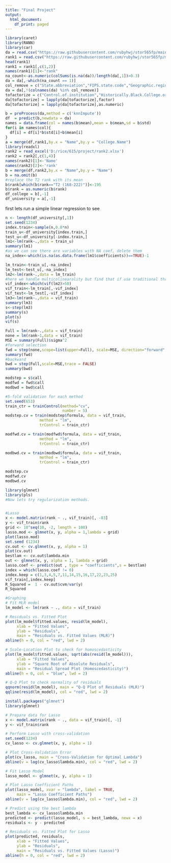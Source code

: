 ---
title: "Final Project"
output:
  html_document:
    df_print: paged
---

```{r}
library(caret)
library(RANN)
library(car)
da = read.csv("https://raw.githubusercontent.com/rubyhwj/stor565fp/main/CollegeAdmission.csv")
rank1 = read.csv("https://raw.githubusercontent.com/rubyhwj/stor565fp/main/colleges.csv")
head(rank1)
rank1 = rank1[,c(1,2)]
names(rank1)[1]<-"rank"
na_count<-as.numeric(colSums(is.na(da))/length(da[,1])>0.3)
da = da[,-which(na_count == 1)]
col_remove = c("State.abbreviation","FIPS.state.code","Geographic.region","Sector.of.institution","Level.of.institution")
da = da[,!(colnames(da) %in% col_remove)]
tofactorize = c("Control.of.institution","Historically.Black.College.or.University","Tribal.college","Degree.of.urbanization..Urban.centric.locale.","Carnegie.Classification.2010..Basic")
da[tofactorize] = lapply(da[tofactorize],factor)
da[tofactorize] = lapply(da[tofactorize],as.numeric)

b = preProcess(da,method = c('knnImpute'))
df  = predict(b,newdata = da)
names = data.frame(col = names(b$mean),mean = b$mean,sd = b$std)
for(i in names$col){
  df[i] = df[i]*b$std[i]+b$mean[i]
}
a = merge(df,rank1,by.x = "Name",by.y = "College.Name")
library(readxl)
rank2 = read_excel('D:/rice/615/project/rank2.xlsx')
rank2 = rank2[,c(1,4)]
names(rank2)[1]<-'Name'
names(rank2)[2]<-'rank'
b = merge(df,rank2,by.x = "Name",by.y = "Name")
b = na.omit(b)
#replace the T2 rank with its mean 
b$rank[which(b$rank=="T2 (168-222)")]<-195
b$rank = as.numeric(b$rank)
df_college = b[,-1]
df_university = a[,-1]
```
first lets run a simple linear regression to see
```{r}
n <- length(df_university[,1])
set.seed(1234)
index.train<-sample(n,0.8*n)
train_u<-df_university[index.train,]
test_u<-df_university[-index.train,]
lm1<-lm(rank~.,data = train_u)
summary(lm1)
#as we can see there are variables with NA coef, delete them 
na_index<-which(is.na(as.data.frame(lm1$coefficients))==TRUE)-1

lm_train<-train_u[,-na_index]
lm_test<-test_u[,-na_index]
lm2<-lm(rank~.,data = lm_train)
#here we handle multicolinearality but find that if use traditional threshold 10, we are left with a model that has really poor performance, so we higher the threshold and mannually delete columns that are correlated 
vif_index<-which(vif(lm2)>50)
vif_train<-lm_train[,-vif_index]
vif_test<-lm_test[,-vif_index]
lm3<-lm(rank~.,data = vif_train)
summary(lm3)
s<-step(lm3)
summary(s)
plot(s)
vif(s)
```

```{r}
Full = lm(rank~.,data = vif_train)
none = lm(rank~1,data = vif_train)
MSE = summary(Full)$sigma^2
#forward selection
fwd = step(none,scope=list(upper=Full), scale=MSE, direction="forward",trace = FALSE)
summary(fwd)
#backward
bwd = step(Full,scale=MSE,trace = FALSE)
summary(bwd)

modstep = s$call
modfwd = fwd$call
modbwd = bwd$call

#5-fold validation for each method
set.seed(653)
train_ctr = trainControl(method="cv",
                         number = 5)
modstep.cv = train(modstep$formula, data = vif_train,
               method = "lm",
               trControl = train_ctr)

modfwd.cv = train(modfwd$formula, data = vif_train,
               method = "lm",
               trControl = train_ctr)

modbwd.cv = train(modbwd$formula, data = vif_train,
               method = "lm",
               trControl = train_ctr)

modstep.cv
modfwd.cv
modbwd.cv
```

```{r}
library(glmnet)
library(pls)
#Now lets try regularization methods. 


#Lasso
x <- model.matrix(rank ~ ., vif_train)[, -83]
y <- vif_train$rank
grid <- 10^seq(10, -2, length = 100)
lasso.mod <- glmnet(x, y, alpha = 1,lambda = grid)
plot(lasso.mod)
set.seed (1234)
cv.out <- cv.glmnet(x, y, alpha = 1)
plot(cv.out)
bestlam <- cv.out$lambda.min
out <- glmnet(x, y, alpha = 1, lambda = grid)
lasso.coef <- predict(out , type = "coefficients",s = bestlam)
index = which(lasso.coef != 0)
index.keep = c(1,3,4,5,7,11,14,15,16,17,22,23,25)
vif_train[,index.keep]
R_Squared =  1 - cv.out$cvm/var(y)
R_Squared
```

```{r}
#Graphing
# Fit MLR model
lm_model <- lm(rank ~ ., data = vif_train)

# Residuals vs. Fitted Plot
plot(lm_model$fitted.values, resid(lm_model),
     xlab = "Fitted Values",
     ylab = "Residuals",
     main = "Residuals vs. Fitted Values (MLR)")
abline(h = 0, col = "red", lwd = 2)

```

```{r}
# Scale-Location Plot to check for homoscedasticity
plot(lm_model$fitted.values, sqrt(abs(resid(lm_model))),
     xlab = "Fitted Values",
     ylab = "Square Root of Absolute Residuals",
     main = "Residual Spread Plot (Homoscedasticity)")
abline(h = 0, col = "blue", lwd = 2)

```
```{r}
# Q-Q Plot to check normality of residuals
qqnorm(resid(lm_model), main = "Q-Q Plot of Residuals (MLR)")
qqline(resid(lm_model), col = "red", lwd = 2)

```
```{r,eval = FALSE}
install.packages("glmnet")
library(glmnet)

```

```{r}
# Prepare data for Lasso
x <- model.matrix(rank ~ ., data = vif_train)[, -1]
y <- vif_train$rank

# Perform Lasso with cross-validation
set.seed(1234)
cv_lasso <- cv.glmnet(x, y, alpha = 1)

# Plot Cross-Validation Error
plot(cv_lasso, main = "Cross-Validation for Optimal Lambda")
abline(v = log(cv_lasso$lambda.min), col = "red", lwd = 2)

```
```{r}
# Fit Lasso Model
lasso_model <- glmnet(x, y, alpha = 1)

# Plot Lasso Coefficient Paths
plot(lasso_model, xvar = "lambda", label = TRUE,
     main = "Lasso Coefficient Paths")
abline(v = log(cv_lasso$lambda.min), col = "red", lwd = 2)

```
```{r}
# Predict using the best lambda
best_lambda <- cv_lasso$lambda.min
predicted <- predict(lasso_model, s = best_lambda, newx = x)
residuals <- y - predicted

# Residuals vs. Fitted Plot for Lasso
plot(predicted, residuals,
     xlab = "Fitted Values",
     ylab = "Residuals",
     main = "Residuals vs. Fitted Values (Lasso)")
abline(h = 0, col = "red", lwd = 2)

```

